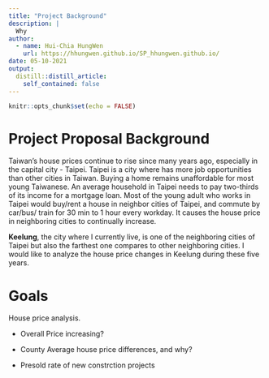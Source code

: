 ```yaml
---
title: "Project Background"
description: |
  Why
author:
  - name: Hui-Chia HungWen
    url: https://hhungwen.github.io/SP_hhungwen.github.io/
date: 05-10-2021
output:
  distill::distill_article:
    self_contained: false
---
```



```r
knitr::opts_chunk$set(echo = FALSE)
```


# Project Proposal Background
Taiwan’s house prices continue to rise since many years ago, especially in the capital city - Taipei. Taipei is a city where has more job opportunities than other cities in Taiwan.
Buying a home remains unaffordable for most young Taiwanese. An average household in Taipei needs to pay two-thirds of its income for a mortgage loan. Most of the young adult who works in Taipei would buy/rent a house in neighbor cities of Taipei, and commute by car/bus/ train for 30 min to 1 hour every workday. It causes the house price in neighboring cities to continually increase.

**Keelung**, the city where I currently live, is one of the neighboring cities of Taipei but also the farthest one compares to other neighboring cities. I would like to analyze the house price changes in Keelung during these five years.

# Goals
House price analysis.

- Overall Price increasing?

- County Average house price differences, and why?

- Presold rate of new constrction projects
